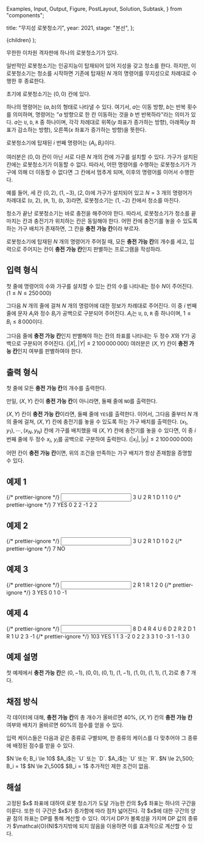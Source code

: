   Examples,
  Input,
  Output,
  Figure,
  PostLayout,
  Solution,
  Subtask,
} from "components";

  title: "무지성 로봇청소기",
  year: 2021,
  stage: "본선",
};

  <PostLayout meta={meta}>{children}</PostLayout>
);

무한한 이차원 격자판에 하나의 로봇청소기가 있다.

일반적인 로봇청소기는 인공지능이 탑재되어 있어 지성을 갖고 청소를 한다. 하지만, 이 로봇청소기는 청소를 시작하면 기존에 탑재된 $N$ 개의 명령어를 무지성으로 차례대로 수행한 후 종료한다.

초기에 로봇청소기는 $(0, 0)$ 칸에 있다.

하나의 명령어는 $(a, b)$의 형태로 나타낼 수 있다. 여기서, $a$는 이동 방향, $b$는 반복 횟수를 의미하며, 명령어는 "$a$ 방향으로 한 칸 이동하는 것을 $b$ 번 반복하라"라는 의미가 있다. $a$는 `U`, `D`, `R` 중 하나이며, 각각 차례대로 위쪽($y$ 좌표가 증가하는 방향), 아래쪽($y$ 좌표가 감소하는 방향), 오른쪽($x$ 좌표가 증가하는 방향)을 뜻한다.

로봇청소기에 탑재된 $i$ 번째 명령어는 $(A_i, B_i)$이다.

여러분은 $(0, 0)$ 칸이 아닌 서로 다른 $N$ 개의 칸에 가구를 설치할 수 있다. 가구가 설치된 칸에는 로봇청소기가 이동할 수 없다. 따라서, 어떤 명령어를 수행하는 로봇청소기가 가구에 의해 더 이동할 수 없다면 그 칸에서 멈추게 되며, 이후의 명령어를 이어서 수행한다.

예를 들어, 세 칸 $(0, 2)$, $(1, -3)$, $(2, 0)$에 가구가 설치되어 있고 $N = 3$ 개의 명령어가 차례대로 (`U`, $2$), (`R`, $1$), (`D`, $3$)라면, 로봇청소기는 $(1, -2)$ 칸에서 청소를 마친다.

청소가 끝난 로봇청소기는 바로 충전을 해주어야 한다. 따라서, 로봇청소기가 청소를 끝마치는 칸과 충전기가 위치하는 칸은 동일해야 한다. 어떤 칸에 충전기를 놓을 수 있도록 하는 가구 배치가 존재하면, 그 칸을 **충전 가능 칸**이라 부르자.

로봇청소기에 탑재된 $N$ 개의 명령어가 주어질 때, 모든 **충전 가능 칸**의 개수를 세고, 입력으로 주어지는 칸이 **충전 가능 칸**인지 판별하는 프로그램을 작성하라.

## 입력 형식

첫 줄에 명령어의 수와 가구를 설치할 수 있는 칸의 수를 나타내는 정수 $N$이 주어진다. $(1 \le N \le 250\,000)$

그다음 $N$ 개의 줄에 걸쳐 $N$ 개의 명렁어에 대한 정보가 차례대로 주어진다. 이 중 $i$ 번째 줄에 문자 $A_i$와 정수 $B_i$가 공백으로 구분되어 주어진다. $A_i$는 `U`, `D`, `R` 중 하나이며, $1 \le B_i \le 8\,000$이다.

그다음 줄에 **충전 가능 칸**인지 판별해야 하는 칸의 좌표를 나타내는 두 정수 $X$와 $Y$가 공백으로 구분되어 주어진다. $(|X|, |Y| \le 2\,100\,000\,000)$
여러분은 $(X, Y)$ 칸이 **충전 가능 칸**인지 여부를 판별하여야 한다.

## 출력 형식

첫 줄에 모든 **충전 가능 칸**의 개수를 출력한다.

만일, $(X, Y)$ 칸이 **충전 가능 칸**이 아니라면, 둘째 줄에 `NO`를 출력한다.

$(X, Y)$ 칸이 **충전 가능 칸**이라면, 둘째 줄에 `YES`를 출력한다. 이어서, 그다음 줄부터 $N$ 개의 줄에 걸쳐, $(X, Y)$ 칸에 충전기를 놓을 수 있도록 하는 가구 배치를 출력한다. $(x_1, y_1), \cdots, (x_N, y_N)$ 칸에 가구를 배치했을 때 $(X, Y)$ 칸에 충전기를 놓을 수 있다면, 이 중 $i$ 번째 줄에 두 정수 $x_i$, $y_i$를 공백으로 구분하여 출력한다. $(|x_i|, |y_i| \le 2\,100\,000\,000)$

어떤 칸이 **충전 가능 칸**이면, 위의 조건을 만족하는 가구 배치가 항상 존재함을 증명할 수 있다.

## 예제 1

<Examples>
  {/* prettier-ignore */}
  <Input>
3
U 2
R 1
D 1
1 0
  </Input>
  {/* prettier-ignore */}
  <Output>
7
YES
0 2
2 -1
2 2
  </Output>
</Examples>

## 예제 2

<Examples>
  {/* prettier-ignore */}
  <Input>
3
U 2
R 1
D 1
0 2
  </Input>
  {/* prettier-ignore */}
  <Output>
7
NO
  </Output>
</Examples>

## 예제 3

<Examples>
  {/* prettier-ignore */}
  <Input>
2
R 1
R 1
2 0
  </Input>
  {/* prettier-ignore */}
  <Output>
3
YES
0 1
0 -1
  </Output>
</Examples>

## 예제 4

<Examples>
  {/* prettier-ignore */}
  <Input>
8
D 4
R 4
U 6
D 2
R 2
D 1
R 1
U 2
3 -1
  </Input>
  {/* prettier-ignore */}
  <Output>
103
YES
1 1
3 -2
0 2
2 3
3 1
0 -3
1 -1
3 0
  </Output>
</Examples>

## 예제 설명

첫 예제에서 **충전 가능 칸**은 $(0, -1)$, $(0, 0)$, $(0, 1)$, $(1, -1)$, $(1, 0)$, $(1, 1)$, $(1, 2)$로 총 $7$ 개다.

## 채점 방식

각 데이터에 대해, **충전 가능 칸**의 총 개수가 올바르면 $40$%, $(X, Y)$ 칸의 **충전 가능 칸** 여부와 배치가 올바르면 $60$%의 점수를 얻을 수 있다.

입력 케이스들은 다음과 같은 종류로 구별되며, 한 종류의 케이스를 다 맞추어야 그 종류에 배정된 점수를 받을 수 있다.

<Subtask index={1} score={8}>
  $N \le 6; B_i \le 10$
</Subtask>
<Subtask index={2} score={16}>
  $A_i$는 `U` 또는 `D`.
</Subtask>
<Subtask index={3} score={10}>
  $A_i$는 `U` 또는 `R`.
</Subtask>
<Subtask index={4} score={19}>
  $N \le 2\,500; B_i = 1$
</Subtask>
<Subtask index={5} score={7}>
  $N \le 2\,500$
</Subtask>
<Subtask index={6} score={17}>
  $B_i = 1$
</Subtask>
<Subtask index={7} score={23}>
  추가적인 제한 조건이 없음.
</Subtask>

## 해설

<Solution>
  고정된 $x$ 좌표에 대하여 로봇 청소기가 도달 가능한 칸의 $y$ 좌표는 하나의
  구간을 이룬다. 또한 이 구간은 $x$가 증가함에 따라 점차 넓어진다. 각 $x$에 대한
  구간의 양 끝 점의 좌표는 DP를 통해 계산할 수 있다. 여기서 DP가 볼록성을 가지며
  DP 값의 종류가 $\mathcal{O}(N)$가지밖에 되지 않음을 이용하면 이를 효과적으로
  계산할 수 있다.
</Solution>
